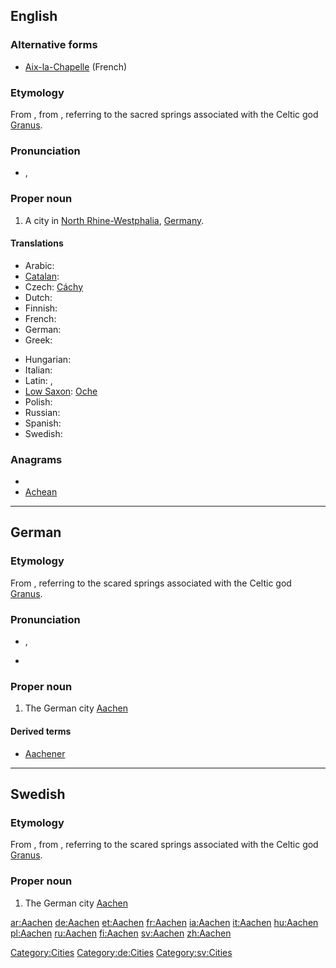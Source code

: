 ==English==
{{wikipedia}}

===Alternative forms===
* [[Aix-la-Chapelle]] (French)

===Etymology===
From {{etyl|de}} {{term|Aachen|lang=de}}, from {{etyl|la}} {{term|aquae||waters, i.e. sources|lang=la}}, referring to the sacred springs associated with the Celtic god [[Granus]].

===Pronunciation===
* {{IPA|/'ɑːkən/}}, {{SAMPA|/"A:k@n/}}

===Proper noun===
{{infl|en|proper noun}}

# A city in [[North Rhine-Westphalia]], [[Germany]].

====Translations====
{{trans-top|city in North Rhine-Westphalia}}
* Arabic: {{t-|ar|آخن}}
* [[Catalan]]: {{t|ca|Aquisgrà}}
* Czech: [[Cáchy]]
* Dutch: {{t+|nl|Aken}}
* Finnish: {{t+|fi|Aachen}}
* French: {{t+|fr|Aix-la-Chapelle}}
* German: {{t+|de|Aachen}}
* Greek: {{t+|el|Άαχεν}}
{{trans-mid}}
* Hungarian: {{t+|hu|Aachen}}
* Italian: {{t+|it|Aquisgrana}}
* Latin: {{t|la|Aquae|p}}, {{t|la|Aquisgranum|n}}
* [[Low Saxon]]: [[Oche]]
* Polish: {{t+|pl|Akwizgran}}
* Russian: {{t+|ru|Аахен|m}}
* Spanish: {{t+|es|Aquisgrán}}
* Swedish: {{t+|sv|Aachen}}
{{trans-bottom}}

===Anagrams===
* {{alphagram|aacehn}}
* [[Achean#English|Achean]]


[[Category:Cities]]

----

==German==
{{wikipedia|lang=de}}

===Etymology===
From {{etyl|la|de}} {{term|aquae||waters, i.e. sources|lang=la}}, referring to the scared springs associated with the Celtic god [[Granus]].

===Pronunciation===
* {{IPA|/ˈaːxən/|lang=de}}, {{SAMPA|/"a:x@n/|lang=de}}
* {{audio|De-Aachen.ogg|Audio}}

===Proper noun===
{{infl|de|proper noun|genitive=Aachens}}

# The German city [[#English|Aachen]]

====Derived terms====
* [[Aachener]]

[[Category:de:Cities]]

----

==Swedish==

===Etymology===
From {{etyl|de}} {{term|Aachen|lang=de}}, from {{etyl|la}} {{term|aquae||waters, i.e. sources|lang=la}}, referring to the scared springs associated with the Celtic god [[Granus]].
{{wikipedia|lang=sv}}

===Proper noun===
{{infl|sv|proper noun}}

# The German city [[#English|Aachen]]

[[Category:sv:Cities]]

[[ar:Aachen]]
[[de:Aachen]]
[[et:Aachen]]
[[fr:Aachen]]
[[ia:Aachen]]
[[it:Aachen]]
[[hu:Aachen]]
[[pl:Aachen]]
[[ru:Aachen]]
[[fi:Aachen]]
[[sv:Aachen]]
[[zh:Aachen]]